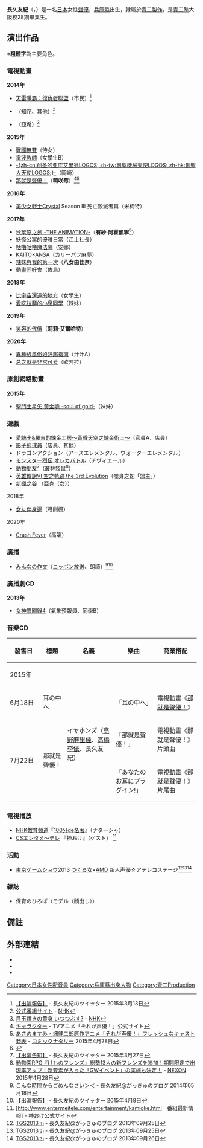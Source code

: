 {{配音員
|名字= 長久友紀
|藝名= 
|本名= {{lang|ja|長久 友紀（ながく ゆき）}}
|綽號= 
|性別= [[女性|女性]]
|出生地= {{JPN}} [[兵庫縣|兵庫縣]] 
|身高= 166.5 [[センチメートル|cm]]
|職業= [[声優|声優]]
|血型= [[ABO式血液型|A型]]
|生年= 
|生月= 4
|生日= 8
|歿年= 
|歿月= 
|歿日= 
|所屬= [[青二製作|青二製作]]
|活動時期= 2014年－
|出道作= 
|代表作= 萌咲莓（[[那就是聲優！|那就是聲優！]]）
|網站= 
|其他=
}}
{{Japanese|japanese=長久 友紀|kana=ながく ゆき|romaji=Nagaku Yuki}}
'''長久友紀'''（{{lang|ja|ながく ゆき}}，{{bd||4月8日||}}）是一名[[日本|日本]]女性[[聲優|聲優]]，[[兵庫縣|兵庫縣]]出生，隷屬於[[青二製作|青二製作]]。是[[青二塾|青二塾]]大阪校28期畢業生。

== 演出作品 ==
※'''粗體字'''為主要角色。
=== 電視動畫 ===
'''2014年'''
*[[天雷爭霸：復仇者聯盟|天雷爭霸：復仇者聯盟]]（市民）<ref>[https://twitter.com/nagaku_yuki/status/576622625994080256 【出演報告】] - 長久友紀のツイッター 2015年3月13日</ref>
*{{tsl|ja|くつしたがだるだるになっちゃうわけ 〜イマドキ妖怪図鑑〜|東京妖怪圖鑑|摩登妖怪物語}}（知花、其他）<ref>[http://imadokiyoukai-channel.com/ 公式番組サイト] {{webarchive|url=https://web.archive.org/web/20140407082635/http://imadokiyoukai-channel.com/ |date=2014-04-07 }} - [[日本放送協会|NHK]]</ref>
*{{tsl|ja|目玉焼きの黄身 いつつぶす?|荷包蛋的蛋黃啥時戳破好？}}（亞希）<ref>[http://www9.nhk.or.jp/anime/medamayaki/#staffArea 目玉焼きの黄身 いつつぶす?] - [[日本放送協会|NHK]]</ref>

'''2015年'''
*[[戰國無雙|戰國無雙]]（侍女）
*[[電波教師|電波教師]]（女學生B）
*[[Aquarion_Logos|-{zh-cn:创圣的亚库艾里翁LOGOS; zh-tw:創聖機械天使LOGOS; zh-hk:創聖大天使LOGOS;}-]]（岡崎）
*[[那就是聲優！|那就是聲優！]]（'''萌咲莓'''）<ref>[http://soregaseiyu.com/character/#ichigo キャラクター] - TVアニメ「それが声優！」公式サイト</ref><ref>[http://natalie.mu/comic/news/145719 あさのますみ・畑健二郎原作アニメ「それが声優！」フレッシュなキャスト発表] - [[ナタリー_(ニュースサイト)|コミックナタリー]] 2015年4月28日</ref>

'''2016年'''
*[[美少女戰士Crystal|美少女戰士Crystal]] Season III 死亡毀滅者篇（米梅特）

'''2017年'''
*[[秋葉原之旅_-THE_ANIMATION-|秋葉原之旅 -THE ANIMATION-]]（'''有紗·阿霍凱寧'''<ref>{{Cite web|url=http://animeanime.jp/article/2016/10/10/30858.html|title=「AKIBA’S TRIP -THE ANIMATION-」石谷春貴らキャスト4人が発表|date=2016-10-10|accessdate=2016-10-10|publisher=アニメ!アニメ!|language=ja|archive-date=2016-10-11|archive-url=https://web.archive.org/web/20161011140147/http://animeanime.jp/article/2016/10/10/30858.html|dead-url=no}}</ref>）
*[[妖怪公寓的優雅日常|妖怪公寓的優雅日常]]（江上社長）
*[[咕嚕咕嚕魔法陣|咕嚕咕嚕魔法陣]]（安娜）
*[[KAITO×ANSA|KAITO×ANSA]]（カリーパフ麻夢）
*[[辣妹與我的第一次|辣妹與我的第一次]]（'''八女由佳奈'''）
*[[動畫同好會|動畫同好會]]（佐鳥）

'''2018年'''
*[[比宇宙還遠的地方|比宇宙還遠的地方]]（女學生）
*[[愛吃拉麵的小泉同學|愛吃拉麵的小泉同學]]（辣妹）

'''2019年'''
*[[笑容的代價|笑容的代價]]（'''莉莉·艾爾哈特'''）

'''2020年'''
*[[異種族風俗娘評鑑指南|異種族風俗娘評鑑指南]]（汁汁A）
*[[总之就是非常可爱|总之就是非常可爱]]（欧若拉）

=== 原創網絡動畫 ===
'''2015年'''
* [[聖鬥士星矢_黃金魂_-soul_of_gold-|聖鬥士星矢 黃金魂 -soul of gold-]]（妹妹）

=== 遊戲 ===
* [[愛絲卡&羅吉的鍊金工房～黃昏天空之鍊金術士～|愛絲卡&羅吉的鍊金工房～黃昏天空之鍊金術士～]]（官員A、店員）
* [[影子籃球員|影子籃球員]]（店員、其他）
* ドラゴンアクション（アースエレメンタル、ウォーターエレメンタル）
* [[モンスター烈伝_オレカバトル|モンスター烈伝 オレカバトル]]（チヴィエール）
* [[動物朋友|動物朋友]]<ref>[https://twitter.com/nagaku_yuki/status/581446524191674368 【出演告知】] - 長久友紀のツイッター 2015年3月27日</ref>（叢林袋鼠<ref>[http://www.nexon.co.jp/news/detail.aspx?no=131440 動物園RPG『けものフレンズ』総勢13人の新フレンズを追加！期間限定で出現率アップ！新要素が入った「GWイベント」の実施も決定！] - [[ネクソン|NEXON]] 2015年4月28日</ref>）
* [[英雄傳說VI_空之軌跡|英雄傳說VI 空之軌跡 the 3rd Evolution]]（噬身之蛇「盟主」）
*[[新楓之谷|新楓之谷]] （亞克（女））
; 2018年
* [[女友伴身邊|女友伴身邊]]（弓削楓）
; 2020年
* [[Crash_Fever|Crash Fever]]（高第）

=== 廣播 ===
* [[みんなの作文|みんなの作文]]（[[ニッポン放送|ニッポン放送]]、朗讀）<ref>[http://ameblo.jp/nagaku-yuki/entry-11853459076.html こんな時間からごめんなさい＞＜] - 長久友紀@がっきゅのブログ 2014年05月18日</ref><ref>[https://twitter.com/nagaku_yuki/status/586025520032120832 【出演報告】] - 長久友紀のツイッター 2015年4月8日</ref>

=== 廣播劇CD===
'''2013年'''
* [[女神異聞錄4|女神異聞錄4]]（氣象預報員、同學B）

=== 音樂CD ===
{| class="wikitable" style="font-size:small"
! style="width:4.5em"|發售日 !! 標題 !! 名義 !! 樂曲 !! 商業搭配
|-
! colspan="5"|2015年
|-
| 6月18日 || 耳の中へ
|rowspan=3|イヤホンズ（[[高野麻里佳|高野麻里佳]]、[[高橋李依|高橋李依]]、長久友紀）
| 「耳の中へ」
| 電視動畫《[[那就是聲優！|那就是聲優！]]》
|-
|rowspan="2"|7月22日 || rowspan="2"|那就是聲優！
| 「那就是聲優！」
| 電視動畫《那就是聲優！》片頭曲
|-
| 「あなたのお耳にプラグイン!」
| 電視動畫《那就是聲優！》片尾曲
|}

=== 電視播放 ===
* [[NHK教育頻道|NHK教育頻道]]『[[100分de名著|100分de名著]]』（ナターシャ）
* [[エンタメ〜テレ☆シネドラバラエティ|CSエンタメ～テレ]] 『神おけ』（ゲスト） <ref>[http://www.entermeitele.com/entertainment/kamioke.html　番組最新情報] {{Wayback|url=http://www.entermeitele.com/entertainment/kamioke.html |date=20140327060932 }} - 神おけ公式サイト</ref>

=== 活動 ===
* [[東京ゲームショウ|東京ゲームショウ]]2013 [http://tukurujyo.com/ つくる女]×[[アドバンスト・マイクロ・デバイセズ|AMD]] 新人声優☆アテレコステージ<ref>[http://ameblo.jp/nagaku-yuki/entry-11621076146.html TGS2013⑴] - 長久友紀@がっきゅのブログ 2013年09月25日</ref><ref>[http://ameblo.jp/nagaku-yuki/entry-11621407096.html TGS2013⑵] - 長久友紀@がっきゅのブログ 2013年09月25日</ref><ref>[http://ameblo.jp/nagaku-yuki/entry-11622046214.html TGS2013⑶] - 長久友紀@がっきゅのブログ 2013年09月26日</ref>

=== 雜誌 ===
* 保育のひろば（モデル（顔出し））

== 備註 ==
{{Reflist}}

== 外部連結 ==
* {{Official|http://www.aoni.co.jp/junior/na/nagaku-yuki.html|青二プロダクション　長久友紀}}
* [http://ameblo.jp/nagaku-yuki {{lang|ja|長久友紀@がっきゅのブログ}}]
* {{Twitter|nagaku_yuki}}

{{青二Production}}

{{DEFAULTSORT:Nagaku Yuki}}
[[Category:日本女性配音員|Category:日本女性配音員]]
[[Category:兵庫縣出身人物|Category:兵庫縣出身人物]]
[[Category:青二Production|Category:青二Production]]